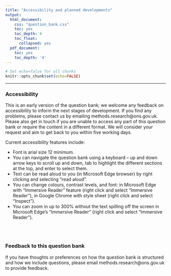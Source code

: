 ---
title: "Accessibility and planned developments"
output:
  html_document:
    css: "question_bank.css"
    toc: yes
    toc_depth: 4
    toc_float:
      collapsed: yes
  pdf_document:
    toc: yes
    toc_depth: '4'
---

```{r global-options, include=FALSE}
# Set echo=false for all chunks
knitr::opts_chunk$set(echo=FALSE)
```

---

### Accessibility

This is an early version of the question bank; we welcome any feedback on accessibility to inform the next stages of development. If you find any problems, please contact us by emailing methods.research@ons.gov.uk. Please also get in touch if you are unable to access any part of this question bank or require the content in a different format. We will consider your request and aim to get back to you within five working days. 


Current accessibility features include: 

* Font is arial size 12 minimum. 
* You can navigate the question bank using a keyboard – up and down arrow keys to scroll up and down, tab to highlight the different sections at the top, and enter to select them. 
* Text can be read aloud to you (in Microsoft Edge browser) by right clicking and selecting “read aloud”. 
* You can change colours, contrast levels, and font: in Microsoft Edge with “Immersive Reader” feature (right click and select “Immersive Reader”), in Google Chrome with style sheet (right click and select “Inspect”). 
* You can zoom in up to 300% without the text spilling off the screen in Microsoft Edge’s “Immersive Reader” (right click and select “Immersive Reader”).

<br>
<br>

### Feedback to this question bank

 If you have thoughts or preferences on how the question bank is structured and how we include questions, please email methods.research@ons.gov.uk to provide feedback. 

<br>
